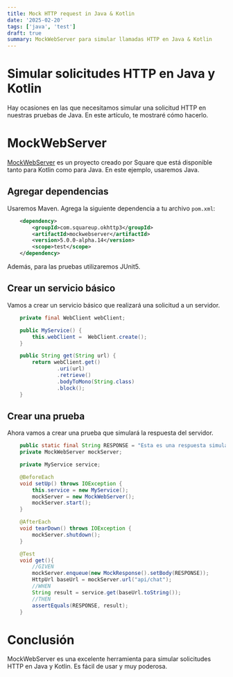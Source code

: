 ```yaml
---
title: Mock HTTP request in Java & Kotlin
date: '2025-02-20'
tags: ['java', 'test']
draft: true
summary: MockWebServer para simular llamadas HTTP en Java & Kotlin
---
```


# Simular solicitudes HTTP en Java y Kotlin

Hay ocasiones en las que necesitamos simular una solicitud HTTP en nuestras pruebas de Java. En este artículo, te mostraré cómo hacerlo.

# MockWebServer

[MockWebServer](https://mvnrepository.com/artifact/com.squareup.okhttp3/mockwebserver) es un proyecto creado por Square que está disponible tanto para Kotlin como para Java. En este ejemplo, usaremos Java.

## Agregar dependencias

Usaremos Maven. Agrega la siguiente dependencia a tu archivo `pom.xml`:

```xml
    <dependency>
        <groupId>com.squareup.okhttp3</groupId>
        <artifactId>mockwebserver</artifactId>
        <version>5.0.0-alpha.14</version>
        <scope>test</scope>
    </dependency>
```

Además, para las pruebas utilizaremos JUnit5.

## Crear un servicio básico

Vamos a crear un servicio básico que realizará una solicitud a un servidor.

```java
    private final WebClient webClient;

    public MyService() {
        this.webClient =  WebClient.create();
    }

    public String get(String url) {
        return webClient.get()
                .uri(url)
                .retrieve()
                .bodyToMono(String.class)
                .block();
    }
```

## Crear una prueba

Ahora vamos a crear una prueba que simulará la respuesta del servidor.

```java
    public static final String RESPONSE = "Esta es una respuesta simulada";
    private MockWebServer mockServer;

    private MyService service;

    @BeforeEach
    void setUp() throws IOException {
        this.service = new MyService();
        mockServer = new MockWebServer();
        mockServer.start();
    }

    @AfterEach
    void tearDown() throws IOException {
        mockServer.shutdown();
    }

    @Test
    void get(){
        //GIVEN
        mockServer.enqueue(new MockResponse().setBody(RESPONSE));
        HttpUrl baseUrl = mockServer.url("api/chat");
        //WHEN
        String result = service.get(baseUrl.toString());
        //THEN
        assertEquals(RESPONSE, result);
    }
```

# Conclusión

MockWebServer es una excelente herramienta para simular solicitudes HTTP en Java y Kotlin. Es fácil de usar y muy poderosa.
